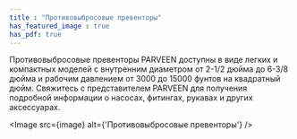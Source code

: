 ```yaml
---
title : "Противовыбросовые превенторы"
has_featured_image : true
has_pdf: true
---
```


Противовыбросовые превенторы PARVEEN доступны в виде легких и компактных моделей с внутренним диаметром от 2-1/2 дюйма до 6-3/8 дюйма и рабочим давлением от 3000 до 15000 фунтов на квадратный дюйм. Свяжитесь с представителем PARVEEN для получения подробной информации о насосах, фитингах, рукавах и других аксессуарах.

<Image src={image} alt={'Противовыбросовые превенторы'} />